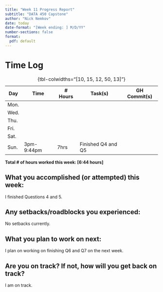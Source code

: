 ```yaml
---
title: "Week 11 Progress Report"
subtitle: "DATA 450 Capstone"
author: "Nick Nemkov"
date: today
date-format: "[Week ending: ] M/D/YY"
number-sections: false
format:
  pdf: default
---
```


# Time Log

| Day  | Time  | \# Hours | Task(s) | GH Commit(s) |
|------|-------|----------|---------|--------|
| Mon.  |  |  |  |  |
| Wed.  |  |  |  |  |
| Thu.  |  |  |  |  |
| Fri.  |  |  |  |  |
| Sat.  |  |  |  |  |
| Sun.  | 3pm-9:44pm | 7hrs | Finished Q4 and Q5 |  |

: {tbl-colwidths="[10, 15, 12, 50, 13]"}

**Total \# of hours worked this week: [6:44 hours]**

## What you accomplished (or attempted) this week:

I finished Questions 4 and 5.

## Any setbacks/roadblocks you experienced:

No setbacks currently.

## What you plan to work on next:

I plan on working on finishing Q6 and Q7 on the next week.

## Are you on track? If not, how will you get back on track?

I am on track.
